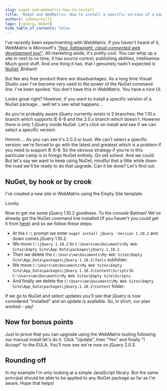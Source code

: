 ```yaml
---
slug: nuget-and-webmatrix-how-to-install
title: 'NuGet and WebMatrix: How to install a specific version of a package'
authors: johnnyreilly
tags: [jquery, NuGet]
hide_table_of_contents: false
---
```


I've recently been experimenting with WebMatrix. If you haven't heard of it, WebMatrix is Microsoft's _["free, lightweight, cloud-connected web development tool"](http://www.microsoft.com/web/webmatrix/)_. All marketing aside, it's pretty cool. You can whip up a site in next to no time, it has source control, publishing abilities, intellisense. Much good stuff. And one thing it has, that I genuinely hadn't expected is [NuGet](https://www.nuget.org/). Brilliant!

<!--truncate-->

But like any free product there are disadvantages. As a long time Visual Studio user I've become very used to the power of the NuGet command line. I've been spoiled. You don't have this in WebMatrix. You have a nice UI.

Looks great right? However, if you want to install a specific version of a NuGet package... well let's see what happens...

As you're probably aware jQuery currently exists in 2 branches; the 1.10.x branch which supports IE 6-8 and the 2.0.x branch which doesn't. However there is only 1 jQuery inside NuGet. Let's click on install and see if we can select a specific version.

Hmmm.... As you can see it's 2.0.3 or bust. We can't select a specific version; we're forced to go with the latest and greatest which is a problem if you need to support IE 6-8. So the obvious strategy if you're in this particular camp is to forego NuGet entirely. Go old school. And we could. But let's say we want to keep using NuGet, mindful that a little while down the road we'll be ready to do that upgrade. Can it be done? Let's find out.

## NuGet, by hook or by crook

I've created a new site in WebMatrix using the Empty Site template.

Lovely.

Now to get me some jQuery 1.10.2 goodness. To the console Batman! We've already got the NuGet command line installed (if you haven't you could get it from [here](http://nuget.org/nuget.exe)) and so we follow these steps:

- At the `C:\` prompt we enter `nuget install jQuery -Version 1.10.2` and down comes jQuery 1.10.2.
- We move `C:\jQuery.1.10.2` to `C:\Users\me\Documents\My Web Sites\Empty Site\App_Data\packages\jQuery.1.10.2`.
- Then we delete the `C:\Users\me\Documents\My Web Sites\Empty Site\App_Data\packages\jQuery.1.10.2\Tools` subfolder.
- We move `C:\Users\me\Documents\My Web Sites\Empty Site\App_Data\packages\jQuery.1.10.2\Content\Scripts` to `C:\Users\me\Documents\My Web Sites\Empty Site\Scripts`.
- And finally we delete the `C:\Users\me\Documents\My Web Sites\Empty Site\App_Data\packages\jQuery.1.10.2\Content` folder.

If we go to NuGet and select updates you'll see that jQuery is now considered "installed" and an update is available. So, in short, our plan worked - yay!

## Now for bonus points

Just to prove that you can upgrade using the WebMatrix tooling following our manual install let's do it. Click "Update", then "Yes" and finally "I Accept" to the EULA. You'll now see we're now on jQuery 2.0.3.

## Rounding off

In my example I'm only looking at a simple JavaScript library. But the same principal should be able to be applied to any NuGet package as far as I'm aware. Hope that helps!
